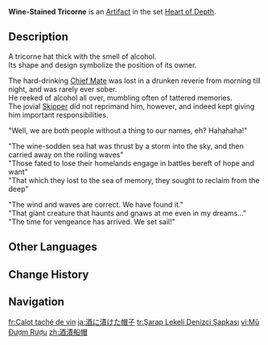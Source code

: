 {{Artifact Infobox
|image = Item Wine-Stained Tricorne.png
|set   = Heart of Depth
|piece = Circlet of Logos
}}
{{Description|An ancient, wine-stained sea hat that still reeks of alcohol even now.}}
'''Wine-Stained Tricorne''' is an [[Artifact]] in the set [[Heart of Depth]].

==Description==
A tricorne hat thick with the smell of alcohol.<br>Its shape and design symbolize the position of its owner.

The hard-drinking [[Parsifal|Chief Mate]] was lost in a drunken reverie from morning till night, and was rarely ever sober.<br>He reeked of alcohol all over, mumbling often of tattered memories.<br>The jovial [[Skipper]] did not reprimand him, however, and indeed kept giving him important responsibilities.

"Well, we are both people without a thing to our names, eh? Hahahaha!"

"The wine-sodden sea hat was thrust by a storm into the sky, and then carried away on the roiling waves"<br>"Those fated to lose their homelands engage in battles bereft of hope and want"<br>"That which they lost to the sea of memory, they sought to reclaim from the deep"

"The wind and waves are correct. We have found it."<br>"That giant creature that haunts and gnaws at me even in my dreams..."<br>"The time for vengeance has arrived. We set sail!"

==Other Languages==
{{Other Languages
|en      = Wine-Stained Tricorne
|zhs     = 酒渍船帽
|zhs_rm  = Jiǔzì Chuán Mào
|zht     = 酒漬船帽
|zht_rm  = Jiǔzì Chuán Mào
|zh_tl   = Wine-Stained Boat Hat
|ja      = 酒に漬けた帽子
|ja_rm   = Sake ni Tsuketa Boushi
|ja_tl   = Alcohol-Soaked Hat
|ko      = 술로 얼룩진 수병모
|ko_rm   = Sulro Eollukjin Subyeongmo
|ko_tl   = Alcohol-Stained Sailor's Hat
|es      = Gorro de Capitán Manchado de Vino
|es_tl   = Captain's Wine-Stained Hat
|fr      = Calot taché de vin
|fr_tl   = Wine-Stained Cap
|ru      = Треуголка в пятнах вина
|ru_tl   = Wine-Stained Tricorne
|th      = Wine-Stained Tricorne
|vi      = Mũ Đượm Rượu
|vi_tl   = 
|de      = Weinverschmierte Kapitänsmütze
|de_tl   = Wine-Stained Captain's Hat
|id      = Wine-Stained Tricorne
|pt      = Quepe de Capitão Manchado de Vinho
|pt_tl   = 
|tr      = Şarap Lekeli Denizci Şapkası
|tr_tl   = Wine-Stained Sailor Hat
|it      = Tricorno macchiato di vino
|it_tl   = Wine-Stained Tricorne
}}

==Change History==
{{Change History|1.2}}

==Navigation==
{{Artifact Set Navbox|Heart of Depth}}

[[fr:Calot taché de vin]]
[[ja:酒に漬けた帽子]]
[[tr:Şarap Lekeli Denizci Şapkası]]
[[vi:Mũ Đượm Rượu]]
[[zh:酒漬船帽]]